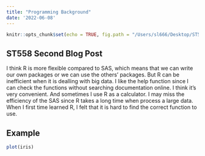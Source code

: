 ```yaml
---
title: "Programming Background"
date: '2022-06-08'
---
```


```r
knitr::opts_chunk$set(echo = TRUE, fig.path = "/Users/sl666/Desktop/ST558/ShanLLL52.github.io/images/")
```

## ST558 Second Blog Post  

I think R is more flexible compared to SAS, which means that we can write our own packages or we can use the others' packages. But R can be inefficient when it is dealling with big data. I like the help function since I can check the functions without searching documentation online. I think it's very convenient. And sometimes I use R as a calculator. I may miss the efficiency of the SAS since R takes a long time when process a large data. When I first time learned R, I felt that it is hard to find the correct function to use.  

## Example  

```r
plot(iris)
```

